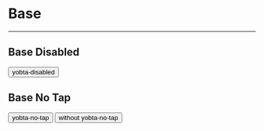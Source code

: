 
<Meta title="MDX/Base" />

# Base

---

## Base Disabled

<Canvas>
  <Story name="Base Disabled">
    <button className="p-2 rounded bg-paper-secondary ui-text-ink-primary yobta-disabled">
      yobta-disabled
    </button>
  </Story>
</Canvas>

## Base No Tap

<Canvas>
  <Story name="Base No Tap">
    <div className="">
      <button className="p-2 bg-paper-primary rounded block yobta-no-tap mb-2">
        yobta-no-tap
      </button>
      <button className="p-2 bg-paper-error rounded block">
        without yobta-no-tap
      </button>
    </div>
  </Story>
</Canvas>
